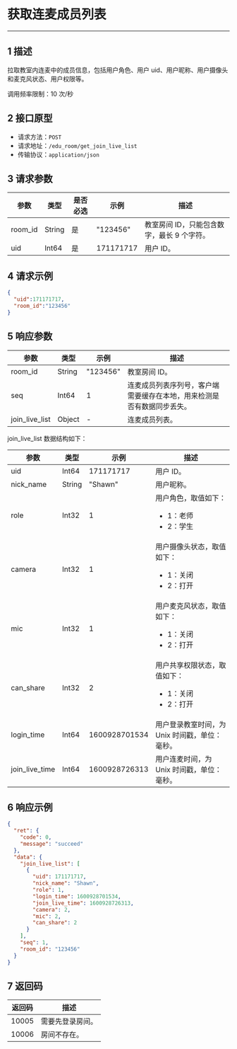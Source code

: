 <style>
table th:nth-of-type(1) { min-width: 120px; width: 15%; }
table th:nth-of-type(2) { min-width: 120px; width: 15%; }
table th:nth-of-type(3) { min-width: 120px; width: 15%; }
table th:nth-of-type(4) { min-width: 120px; width: 15%; }
table th:nth-of-type(5) { min-width: 120px; width: 40%; }
table {width: 100%;}
</style>


# 获取连麦成员列表
---
## 1 描述

拉取教室内连麦中的成员信息，包括用户角色、用户 uid、用户昵称、用户摄像头和麦克风状态、用户权限等。


调用频率限制：10 次/秒


## 2 接口原型

* 请求方法：`POST`
* 请求地址：`/edu_room/get_join_live_list`
* 传输协议：`application/json`



## 3 请求参数

| 参数    | 类型   | 是否必选 | 示例      | 描述       |
| ------- | ------ | -------- | --------- | ---------- |
| room_id | String | 是       | "123456"  | 教室房间 ID，只能包含数字，最长 9 个字符。 |
| uid     | Int64  | 是       | 171171717 | 用户 ID。     |



## 4 请求示例

```json
{
  "uid":171171717,
  "room_id":"123456"
}
```



## 5 响应参数

| 参数                          | 类型   | 示例          | 描述                                                         |
| ----------------------------- | ------ | ------------- | ------------------------------------------------------------ |
| room_id                       | String | "123456"      | 教室房间 ID。                                                   |
| seq                           | Int64  | 1             | 连麦成员列表序列号，客户端需要缓存在本地，用来检测是否有数据同步丢失。 |
| join_live_list                | Object  | -              | 连麦成员列表。                                                 |


join_live_list 数据结构如下：

| 参数                         | 类型   | 示例          | 描述                                                         |
| ---------------------------- | ------ | ------------- | ------------------------------------------------------------ |
| uid            | Int64  | 171171717     | 用户 ID。                                                      |
| nick_name      | String | "Shawn"       | 用户昵称。                                                     |
| role           | Int32  | 1             | 用户角色，取值如下：<ul><li>1：老师</li><li>2：学生</li></ul>                                    |
| camera         | Int32  | 1             | 用户摄像头状态，取值如下：<ul><li>1：关闭</li><li>2：打开</li></ul>                                |
| mic            | Int32  | 1             | 用户麦克风状态，取值如下：<ul><li>1：关闭</li><li>2：打开</li></ul>                              |
| can_share      | Int32  | 2             | 用户共享权限状态，取值如下：<ul><li>1：关闭</li><li>2：打开</li></ul>                            |
| login_time     | Int64  | 1600928701534 | 用户登录教室时间，为 Unix 时间戳，单位：毫秒。                                         |
| join_live_time | Int64  | 1600928726313 | 用户连麦时间，为 Unix 时间戳，单位：毫秒。                                         |


## 6 响应示例

```json
{
  "ret": {
    "code": 0,
    "message": "succeed"
  },
  "data": {
    "join_live_list": [
      {
        "uid": 171171717,
        "nick_name": "Shawn",
        "role": 1,
        "login_time": 1600928701534,
        "join_live_time": 1600928726313,
        "camera": 2,
        "mic": 2,
        "can_share": 2
      }
    ],
    "seq": 1,
    "room_id": "123456"
  }
}
```



## 7 返回码

| 返回码 | 描述           |
| ------ | -------------- |
| 10005  | 需要先登录房间。 |
| 10006  | 房间不存在。     |
